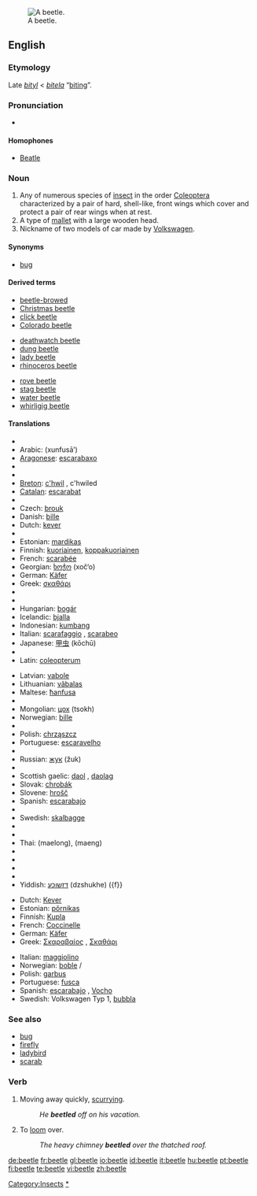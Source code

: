 {{wikipedia|dab=beetle (disambiguation)|beetle}}
[[Image:Goliath beetle.jpg|thumb|right|A beetle.]]
==English==

===Etymology===
Late {{ME.}} ''[[bityl]]'' < {{OE.}} ''[[bitela]]'' “[[biting]]”.

===Pronunciation===
*{{audio|en-us-beetle.ogg|Audio (US)}}
*:{{rhymes|iːtəl}}

====Homophones====
*[[Beatle]]

===Noun===
{{en-noun}}

# Any of numerous species of [[insect]] in the order [[Coleoptera]] characterized by a pair of hard, shell-like, front wings which cover and protect a pair of rear wings when at rest.
# A type of [[mallet]] with a large wooden head.
# <!--capitalised?-->Nickname of two models of car made by [[w:Volkswagen|Volkswagen]].

====Synonyms====
*[[bug]]<!--capitalised in car sense?--> {{italbrac|U.S. colloquial}}

====Derived terms====
{{rel-top3| from beetle}}
*[[beetle-browed]]
*[[Christmas beetle]]
*[[click beetle]]
*[[Colorado beetle]]
{{rel-mid3}}
*[[deathwatch beetle]]
*[[dung beetle]]
*[[lady beetle]]
*[[rhinoceros beetle]]
{{rel-mid3}}
*[[rove beetle]]
*[[stag beetle]]
*[[water beetle]]
*[[whirligig beetle]]
{{rel-bottom}}

====Translations====
{{trans-top|insect}}
*{{trreq|Albanian}}
*Arabic: {{Arab|[[خنفساء]]}} (xunfusā’) {{f}}
*[[Aragonese]]: [[escarabaxo]] {{m}}
*{{trreq|Armenian}}
*{{trreq|Basque}}
*[[Breton]]: [[c'hwil]] {{m}}, c'hwiled {{p}}
*[[Catalan]]: [[escarabat]] {{m}}
*{{trreq|Chinese}}
*Czech: [[brouk]] {{m}}
*Danish: [[bille]] {{g|Danish}}
*Dutch: [[kever]] {{m}}
*{{trreq|Esperanto}}
*Estonian: [[mardikas]]
*Finnish: [[kuoriainen]], [[koppakuoriainen]]
*French: [[scarabée]] {{m}}
*Georgian: [[ხოჭო]] (xoč‘o)
*German: [[Käfer]] {{m}}
*Greek: [[σκαθάρι]] {{n}}
*{{trreq|Hebrew}}
*{{trreq|Hindi}}
*Hungarian: [[bogár]]
*Icelandic: [[bjalla]] {{f}}
*Indonesian: [[kumbang]]
*Italian: [[scarafaggio]] {{m}}, [[scarabeo]] {{m}}
*Japanese: [[甲虫]] (kōchū)
*{{trreq|Korean}}
*Latin: [[coleopterum]] {{n}}
{{trans-mid}}
*Latvian: [[vabole]] {{f}}
*Lithuanian: [[vãbalas]] {{g|Lithuanian}}
*Maltese: [[ħanfusa]] {{f}}
*{{trreq|Maori}}
*Mongolian: [[цох]] (tsokh)
*Norwegian: [[bille]] {{m}}
*{{trreq|Persian}}
*Polish: [[chrząszcz]] {{m}}
*Portuguese: [[escaravelho]] {{m}}
*{{trreq|Romanian}}
*Russian: [[жук]] (žuk) {{m}}
*{{trreq|Sanskrit}}
*Scottish gaelic: [[daol]] {{m}}, [[daolag]] {{f}}
*Slovak: [[chrobák]] {{m}}
*Slovene: [[hrošč]] {{m}}
*Spanish: [[escarabajo]] {{m}}
*{{trreq|Swahili}}
*Swedish: [[skalbagge]] {{c}}
*{{trreq|Tamil}}
*{{trreq|Telugu}}
*Thai: {{Thai|[[แมลง]]}} (maelong), {{Thai|[[แมง]]}} (maeng)
*{{trreq|Tibetan}}
*{{trreq|Turkish}}
*{{trreq|Vietnamese}}
*{{trreq|Welsh}}
*Yiddish: [[דזשוכע]] (dzshukhe) ({f}}
{{trans-bottom}}

{{trans-top|mallet}}
{{trans-mid}}
{{trans-bottom}}

{{trans-top|Volkswagen car}}
*Dutch: [[Kever]] {{m}}
*Estonian: [[põrnikas]]
*Finnish: [[Kupla]]
*French: [[Coccinelle]] {{f}}
*German: [[Käfer]] {{m}}
*Greek: [[Σκαραβαίος]] {{m}}, [[Σκαθάρι]]
{{trans-mid}}
*Italian: [[maggiolino]] {{m}}
*Norwegian: [[boble]] {{m}}/{{f}}
*Polish: [[garbus]] {{m}}
*Portuguese: [[fusca]] {{italbrac|Brazil}} {{f}}
*Spanish: [[escarabajo]] {{m}}, [[Vocho]] {{m}} {{italbrac|Mexico}}
*Swedish: Volkswagen Typ 1, [[bubbla]] {{c}} <!--"bubbla" to be confirmed-->
{{trans-bottom}}

===See also===
*[[bug]]
*[[firefly]]
*[[ladybird]]
*[[scarab]]



===Verb===
{{en-verb|beetles|beetling|beetled|beetled}}

# Moving away quickly, [[scurrying]].{{rfquote}}
#: ''He '''beetled''' off on his vacation.''
# To [[loom]] over.
#:''The heavy chimney '''beetled''' over the thatched roof.''


[[Category:Insects]]
[[Category:Beetles|*]]

[[de:beetle]]
[[fr:beetle]]
[[gl:beetle]]
[[io:beetle]]
[[id:beetle]]
[[it:beetle]]
[[hu:beetle]]
[[pt:beetle]]
[[fi:beetle]]
[[te:beetle]]
[[vi:beetle]]
[[zh:beetle]]